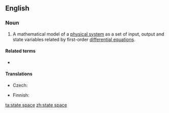 ==English==
{{wikipedia}}

===Noun===
{{en-noun|head=[[state]] [[space]]}}

# {{lb|en|control engineering}} A mathematical model of a [[physical system]] as a set of input, output and state variables related by first-order [[differential equations]].

====Related terms====
* {{l|en|phase space}}

====Translations====
{{trans-top|(control engineering) a mathematical model}}
* Czech: {{t|cs|stavový prostor|m}}
{{trans-mid}}
* Finnish: {{t|fi|tila-avaruus}}
{{trans-bottom}}

[[ta:state space]]
[[zh:state space]]